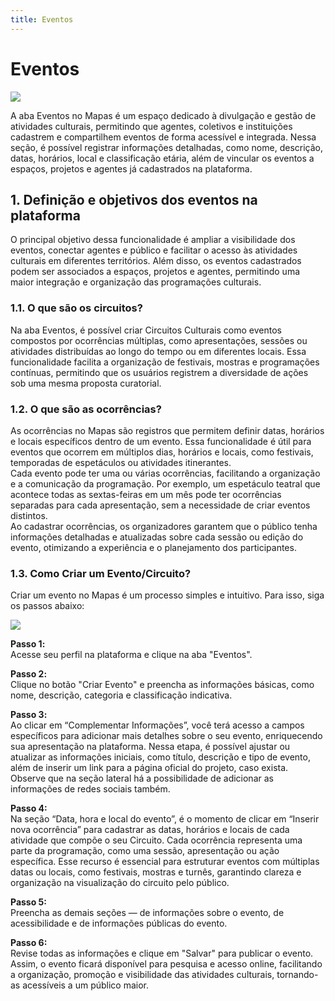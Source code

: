 ```yaml
---
title: Eventos
---
```


# Eventos

![](./img/05_events/05_eventos_icon.jpg)

A aba Eventos no Mapas é um espaço dedicado à divulgação e gestão de atividades culturais, permitindo que agentes, coletivos e instituições cadastrem e compartilhem eventos de forma acessível e integrada. Nessa seção, é possível registrar informações detalhadas, como nome, descrição, datas, horários, local e classificação etária, além de vincular os eventos a espaços, projetos e agentes já cadastrados na plataforma.



## 1. Definição e objetivos dos eventos na plataforma

O principal objetivo dessa funcionalidade é ampliar a visibilidade dos eventos, conectar agentes e público e facilitar o acesso às atividades culturais em diferentes territórios. Além disso, os eventos cadastrados podem ser associados a espaços, projetos e agentes, permitindo uma maior integração e organização das programações culturais.

### 1.1. O que são os circuitos?

Na aba Eventos, é possível criar Circuitos Culturais como eventos compostos por ocorrências múltiplas, como apresentações, sessões ou atividades distribuídas ao longo do tempo ou em diferentes locais. Essa funcionalidade facilita a organização de festivais, mostras e programações contínuas, permitindo que os usuários registrem a diversidade de ações sob uma mesma proposta curatorial.

### 1.2. O que são as ocorrências?

As ocorrências no Mapas são registros que permitem definir datas, horários e locais específicos dentro de um evento. Essa funcionalidade é útil para eventos que ocorrem em múltiplos dias, horários e locais, como festivais, temporadas de espetáculos ou atividades itinerantes.  
Cada evento pode ter uma ou várias ocorrências, facilitando a organização e a comunicação da programação. Por exemplo, um espetáculo teatral que acontece todas as sextas-feiras em um mês pode ter ocorrências separadas para cada apresentação, sem a necessidade de criar eventos distintos.  
Ao cadastrar ocorrências, os organizadores garantem que o público tenha informações detalhadas e atualizadas sobre cada sessão ou edição do evento, otimizando a experiência e o planejamento dos participantes.

### 1.3. Como Criar um Evento/Circuito?

Criar um evento no Mapas é um processo simples e intuitivo. Para isso, siga os passos abaixo:

![](./img/05_events/05_01_03_01_criar_evento.jpg)

**Passo 1️:**  
Acesse seu perfil na plataforma e clique na aba "Eventos".

**Passo 2️:**  
Clique no botão "Criar Evento" e preencha as informações básicas, como nome, descrição, categoria e classificação indicativa.

**Passo 3️:**  
Ao clicar em “Complementar Informações”, você terá acesso a campos específicos para adicionar mais detalhes sobre o seu evento, enriquecendo sua apresentação na plataforma. Nessa etapa, é possível ajustar ou atualizar as informações iniciais, como título, descrição e tipo de evento, além de inserir um link para a página oficial do projeto, caso exista. Observe que na seção lateral há a possibilidade de adicionar as informações de redes sociais também.

**Passo 4:**  
Na seção “Data, hora e local do evento”, é o momento de clicar em “Inserir nova ocorrência” para cadastrar as datas, horários e locais de cada atividade que compõe o seu Circuito. Cada ocorrência representa uma parte da programação, como uma sessão, apresentação ou ação específica. Esse recurso é essencial para estruturar eventos com múltiplas datas ou locais, como festivais, mostras e turnês, garantindo clareza e organização na visualização do circuito pelo público.

**Passo 5:**  
Preencha as demais seções — de informações sobre o evento, de acessibilidade e de informações públicas do evento.

**Passo 6:**  
Revise todas as informações e clique em "Salvar" para publicar o evento. Assim, o evento ficará disponível para pesquisa e acesso online, facilitando a organização, promoção e visibilidade das atividades culturais, tornando-as acessíveis a um público maior.
